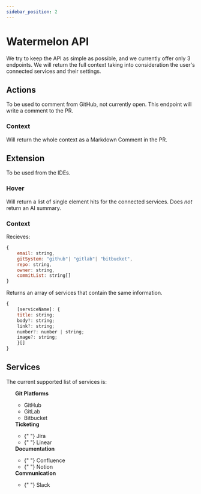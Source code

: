 ```yaml
---
sidebar_position: 2
---
```



# Watermelon API

We try to keep the API as simple as possible, and we currently offer only 3 endpoints. We will return the full context taking into consideration the user's connected services and their settings.

## Actions

To be used to comment from GitHub, not currently open.
This endpoint will write a comment to the PR.

### Context

Will return the whole context as a Markdown Comment in the PR.

## Extension

To be used from the IDEs.

### Hover

Will return a list of single element hits for the connected services. Does _not_ return an AI summary.

### Context

Recieves:

```js
{
    email: string,
    gitSystem: "github"| "gitlab"| "bitbucket",
    repo: string,
    owner: string,
    commitList: string[]
}
```

Returns an array of services that contain the same information.

```js
{
    [serviceName]: {
    title: string;
    body?: string;
    link?: string;
    number?: number | string;
    image?: string;
    }[]
}
```

## Services

The current supported list of services is:

<ul>
  <strong>Git Platforms</strong>
  <ul>
    <li>
      <GithubLogo width="20" height="20" /> GitHub
    </li>
    <li>
      <GitLabLogo width="20" height="20" /> GitLab
    </li>
    <li>
      <BitbucketLogo width="20" height="20" /> Bitbucket
    </li>
  </ul>
  <strong>Ticketing</strong>
  <ul>
    <li>
      {" "}
      <JiraLogo width="20" height="20" /> Jira
    </li>
    <li>
      {" "}
      <LinearLogo width="20" height="20" /> Linear
    </li>
  </ul>
  <strong>Documentation</strong>
  <ul>
    <li>
      {" "}
      <ConfluenceLogo width="20" height="20" /> Confluence
    </li>
    <li>
      {" "}
      <NotionLogo width="20" height="20" /> Notion
    </li>
  </ul>
  <strong>Communication</strong>
  <ul>
    <li>
      {" "}
      <SlackLogo width="20" height="20" /> Slack
    </li>
  </ul>
</ul>
